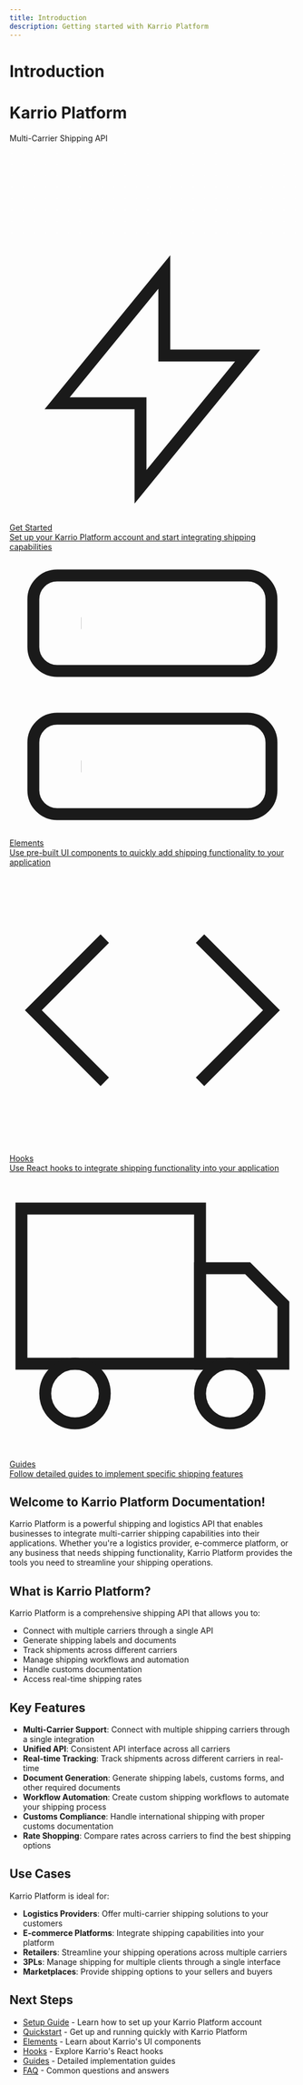 ```yaml
---
title: Introduction
description: Getting started with Karrio Platform
---
```


# Introduction

<div className="relative w-full h-96 bg-gradient-to-br from-[#4a1db0] to-[#47a3ff] dark:from-[#5722cc] dark:to-[#2364e7] rounded-lg overflow-hidden mb-8 flex items-center justify-center">
  <div className="text-center z-10">
    <h1 className="text-4xl md:text-5xl font-bold text-white mb-2 !text-white">Karrio Platform</h1>
    <p className="text-xl md:text-2xl text-white font-medium !text-white">Multi-Carrier Shipping API</p>
  </div>
  <div className="absolute inset-0 opacity-20">
    <svg width="100%" height="100%" xmlns="http://www.w3.org/2000/svg">
      <defs>
        <pattern id="dots" x="0" y="0" width="20" height="20" patternUnits="userSpaceOnUse">
          <circle fill="white" cx="4" cy="4" r="1"></circle>
        </pattern>
      </defs>
      <rect width="100%" height="100%" fill="url(#dots)"></rect>
    </svg>
  </div>
</div>

<div className="mt-8 grid grid-cols-1 gap-6 md:grid-cols-2">
  <a href="/docs/platform/setup" className="group no-underline">
    <div className="docs-card relative flex flex-col h-full rounded-lg border p-4 shadow-sm transition-all duration-200 hover:shadow-md">
      <div className="flex items-center mb-4">
        <svg xmlns="http://www.w3.org/2000/svg" viewBox="0 0 24 24" fill="none" stroke="currentColor" strokeWidth="2" strokeLinecap="round" strokeLinejoin="round" className="h-5 w-5 text-purple-600">
          <path d="M13 10V3L4 14h7v7l9-11h-7z" />
        </svg>
        <span className="ml-3 text-base font-medium text-gray-900">Get Started</span>
      </div>
      <span className="text-sm font-light text-gray-500">Set up your Karrio Platform account and start integrating shipping capabilities</span>
    </div>
  </a>

  <a href="/docs/platform/elements" className="group no-underline">
    <div className="docs-card relative flex flex-col h-full rounded-lg border p-4 shadow-sm transition-all duration-200 hover:shadow-md">
      <div className="flex items-center mb-4">
        <svg xmlns="http://www.w3.org/2000/svg" viewBox="0 0 24 24" fill="none" stroke="currentColor" strokeWidth="2" strokeLinecap="round" strokeLinejoin="round" className="h-5 w-5 text-purple-600">
          <rect x="2" y="2" width="20" height="8" rx="2" ry="2"></rect>
          <rect x="2" y="14" width="20" height="8" rx="2" ry="2"></rect>
          <line x1="6" y1="6" x2="6.01" y2="6"></line>
          <line x1="6" y1="18" x2="6.01" y2="18"></line>
        </svg>
        <span className="ml-3 text-base font-medium text-gray-900">Elements</span>
      </div>
      <span className="text-sm font-light text-gray-500">Use pre-built UI components to quickly add shipping functionality to your application</span>
    </div>
  </a>

  <a href="/docs/platform/hooks" className="group no-underline">
    <div className="docs-card relative flex flex-col h-full rounded-lg border p-4 shadow-sm transition-all duration-200 hover:shadow-md">
      <div className="flex items-center mb-4">
        <svg xmlns="http://www.w3.org/2000/svg" viewBox="0 0 24 24" fill="none" stroke="currentColor" strokeWidth="2" strokeLinecap="round" strokeLinejoin="round" className="h-5 w-5 text-purple-600">
          <polyline points="16 18 22 12 16 6"></polyline>
          <polyline points="8 6 2 12 8 18"></polyline>
        </svg>
        <span className="ml-3 text-base font-medium text-gray-900">Hooks</span>
      </div>
      <span className="text-sm font-light text-gray-500">Use React hooks to integrate shipping functionality into your application</span>
    </div>
  </a>

  <a href="/docs/platform/guides" className="group no-underline">
    <div className="docs-card relative flex flex-col h-full rounded-lg border p-4 shadow-sm transition-all duration-200 hover:shadow-md">
      <div className="flex items-center mb-4">
        <svg xmlns="http://www.w3.org/2000/svg" viewBox="0 0 24 24" fill="none" stroke="currentColor" strokeWidth="2" strokeLinecap="round" strokeLinejoin="round" className="h-5 w-5 text-purple-600">
          <rect x="1" y="3" width="15" height="13"></rect>
          <polygon points="16 8 20 8 23 11 23 16 16 16 16 8"></polygon>
          <circle cx="5.5" cy="18.5" r="2.5"></circle>
          <circle cx="18.5" cy="18.5" r="2.5"></circle>
        </svg>
        <span className="ml-3 text-base font-medium text-gray-900">Guides</span>
      </div>
      <span className="text-sm font-light text-gray-500">Follow detailed guides to implement specific shipping features</span>
    </div>
  </a>
</div>

## Welcome to Karrio Platform Documentation!

Karrio Platform is a powerful shipping and logistics API that enables businesses to integrate multi-carrier shipping capabilities into their applications. Whether you're a logistics provider, e-commerce platform, or any business that needs shipping functionality, Karrio Platform provides the tools you need to streamline your shipping operations.

## What is Karrio Platform?

Karrio Platform is a comprehensive shipping API that allows you to:

- Connect with multiple carriers through a single API
- Generate shipping labels and documents
- Track shipments across different carriers
- Manage shipping workflows and automation
- Handle customs documentation
- Access real-time shipping rates

## Key Features

- **Multi-Carrier Support**: Connect with multiple shipping carriers through a single integration
- **Unified API**: Consistent API interface across all carriers
- **Real-time Tracking**: Track shipments across different carriers in real-time
- **Document Generation**: Generate shipping labels, customs forms, and other required documents
- **Workflow Automation**: Create custom shipping workflows to automate your shipping process
- **Customs Compliance**: Handle international shipping with proper customs documentation
- **Rate Shopping**: Compare rates across carriers to find the best shipping options

## Use Cases

Karrio Platform is ideal for:

- **Logistics Providers**: Offer multi-carrier shipping solutions to your customers
- **E-commerce Platforms**: Integrate shipping capabilities into your platform
- **Retailers**: Streamline your shipping operations across multiple carriers
- **3PLs**: Manage shipping for multiple clients through a single interface
- **Marketplaces**: Provide shipping options to your sellers and buyers

## Next Steps

- [Setup Guide](/docs/platform/setup) - Learn how to set up your Karrio Platform account
- [Quickstart](/docs/platform/quickstart) - Get up and running quickly with Karrio Platform
- [Elements](/docs/platform/elements) - Learn about Karrio's UI components
- [Hooks](/docs/platform/hooks) - Explore Karrio's React hooks
- [Guides](/docs/platform/guides) - Detailed implementation guides
- [FAQ](/docs/platform/faq) - Common questions and answers
